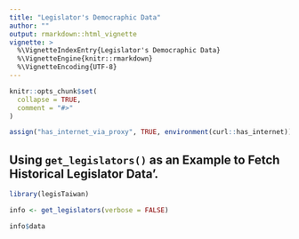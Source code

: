 ```yaml
---
title: "Legislator's Democraphic Data"
author: ""
output: rmarkdown::html_vignette
vignette: >
  %\VignetteIndexEntry{Legislator's Democraphic Data}
  %\VignetteEngine{knitr::rmarkdown}
  %\VignetteEncoding{UTF-8}
---
```


```r
knitr::opts_chunk$set(
  collapse = TRUE,
  comment = "#>"
)
```

```r
assign("has_internet_via_proxy", TRUE, environment(curl::has_internet))
```

## Using `get_legislators()` as an Example to Fetch Historical Legislator Data'.

```r
library(legisTaiwan)
```

```r
info <- get_legislators(verbose = FALSE)
```


```r
info$data
```

